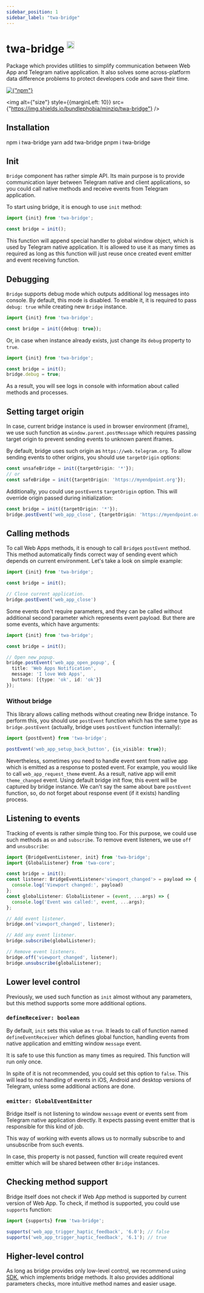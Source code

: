 ```yaml
---
sidebar_position: 1
sidebar_label: "twa-bridge"
---
```


# twa-bridge <sup><img src="https://static.npmjs.com/255a118f56f5346b97e56325a1217a16.svg" alt="drawing" width="20"/></sup>

Package which provides utilities to simplify communication between
Web App and Telegram native application. It also solves some across-platform
data difference problems to protect developers code and save their time.

<div style={{marginBottom: 10}}>
  <a href={"https://npmjs.com/package/twa-bridge"}>
    <img alt={"npm"} src={"https://img.shields.io/npm/v/twa-bridge?logo=npm"}/>
  </a>

  <img
    alt={"size"}
    style={{marginLeft: 10}}
    src={"https://img.shields.io/bundlephobia/minzip/twa-bridge"}
  />
</div>

## Installation


<Tabs>
  <TabItem value="npm" label="npm" default>
    <CodeBlock language={"bash"}>
      npm i twa-bridge
    </CodeBlock>
  </TabItem>
  <TabItem value="yarn" label="yarn">
    <CodeBlock language={"bash"}>
      yarn add twa-bridge
    </CodeBlock>
  </TabItem>
  <TabItem value="pnpm" label="pnpm">
    <CodeBlock language={"bash"}>
      pnpm i twa-bridge
    </CodeBlock>
  </TabItem>
</Tabs>

## Init

`Bridge` component has rather simple API. Its main purpose is to provide
communication layer between Telegram native and client applications, so you
could call native methods and receive events from Telegram application.

To start using bridge, it is enough to use `init` method:

```typescript
import {init} from 'twa-bridge';

const bridge = init();
```

This function will append special handler to global window object, which is
used by Telegram native application. It is allowed to use it as many times
as required as long as this function will just reuse once created event emitter
and event receiving function.

## Debugging

`Bridge` supports debug mode which outputs additional log messages into console.
By default, this mode is disabled. To enable it, it is required to pass
`debug: true` while creating new `Bridge` instance.

```typescript
import {init} from 'twa-bridge';

const bridge = init({debug: true});
```

Or, in case when instance already exists, just change its `debug` property
to `true`.

```typescript
import {init} from 'twa-bridge';

const bridge = init();
bridge.debug = true;
```

As a result, you will see logs in console with information about called
methods and processes.

## Setting target origin

In case, current bridge instance is used in browser environment (iframe),
we use such function as `window.parent.postMessage` which requires passing
target origin to prevent sending events to unknown parent iframes.

By default, bridge uses such origin as `https://web.telegram.org`. To allow
sending events to other origins, you should use `targetOrigin` options:

```typescript
const unsafeBridge = init({targetOrigin: '*'});
// or
const safeBridge = init({targetOrigin: 'https://myendpoint.org'});
```

Additionally, you could use `postEvent`s `targetOrigin` option. This will
override origin passed during initialization:

```typescript
const bridge = init({targetOrigin: '*'});
bridge.postEvent('web_app_close', {targetOrigin: 'https://myendpoint.org'})
```

## Calling methods

To call Web Apps methods, it is enough to call `Bridge`s `postEvent` method.
This method automatically finds correct way of sending event which depends
on current environment. Let's take a look on simple example:

```typescript
import {init} from 'twa-bridge';

const bridge = init();

// Close current application.
bridge.postEvent('web_app_close')
```

Some events don't require parameters, and they can be called without additional
second parameter which represents event payload. But there are some events,
which have arguments:

```typescript
import {init} from 'twa-bridge';

const bridge = init();

// Open new popup.
bridge.postEvent('web_app_open_popup', {
  title: 'Web Apps Notification',
  message: 'I love Web Apps',
  buttons: [{type: 'ok', id: 'ok'}]
});
```

### Without bridge

This library allows calling methods without creating new Bridge instance. To
perform this, you should use `postEvent` function which has the same
type as `bridge.postEvent` (actually, bridge uses `postEvent` function
internally):

```typescript
import {postEvent} from 'twa-bridge';

postEvent('web_app_setup_back_button', {is_visible: true});
```

Nevertheless, sometimes you need to handle event sent from native app which is
emitted as a response to posted event. For example, you would like to
call `web_app_request_theme` event. As a result, native app will emit
`theme_changed` event. Using default bridge init flow, this event will
be captured by bridge instance. We can't say the same about bare `postEvent` function,
so, do not forget about response event (if it exists) handling process.

## Listening to events

Tracking of events is rather simple thing too. For this purpose, we could
use such methods as `on` and `subscribe`. To remove event listeners, we
use `off` and `unsubscribe`:

```typescript
import {BridgeEventListener, init} from 'twa-bridge';
import {GlobalListener} from 'twa-core';

const bridge = init();
const listener: BridgeEventListener<'viewport_changed'> = payload => {
  console.log('Viewport changed:', payload)
};
const globalListener: GlobalListener = (event, ...args) => {
  console.log('Event was called:', event, ...args);
};

// Add event listener.
bridge.on('viewport_changed', listener);

// Add any event listener.
bridge.subscribe(globalListener);

// Remove event listeners.
bridge.off('viewport_changed', listener);
bridge.unsubscribe(globalListener);
```

## Lower level control

Previously, we used such function as `init` almost without any parameters,
but this method supports some more additional options.

### `defineReceiver: boolean`

By default, `init` sets this value as `true`. It leads to call of function
named `defineEventReceiver` which defines global function, handling events
from native application and emitting window `message` event.

It is safe to use this function as many times as required. This function
will run only once.

In spite of it is not recommended, you could set this option to `false`.
This will lead to not handling of events in iOS, Android and desktop
versions of Telegram, unless some additional actions are done.

### `emitter: GlobalEventEmitter`

Bridge itself is not listening to window `message` event or events sent
from Telegram native application directly. It expects passing event emitter
that is responsible for this kind of job.

This way of working with events allows us to normally subscribe to and
unsubscribe from such events.

In case, this property is not passed, function will create required event
emitter which will be shared between other `Bridge` instances.

## Checking method support

Bridge itself does not check if Web App method is supported by current
version of Web App. To check, if method is supported, you could use `supports`
function:

```typescript
import {supports} from 'twa-bridge';

supports('web_app_trigger_haptic_feedback', '6.0'); // false
supports('web_app_trigger_haptic_feedback', '6.1'); // true
```

## Higher-level control

As long as bridge provides only low-level control, we recommend using
[SDK](twa-sdk/general), which implements bridge methods. It also provides
additional parameters checks, more intuitive method names and easier usage.